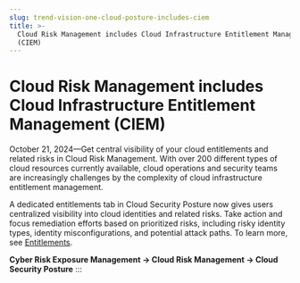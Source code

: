 ```yaml
---
slug: trend-vision-one-cloud-posture-includes-ciem
title: >-
  Cloud Risk Management includes Cloud Infrastructure Entitlement Management
  (CIEM)
---
```

# Cloud Risk Management includes Cloud Infrastructure Entitlement Management (CIEM)

October 21, 2024—Get central visibility of your cloud entitlements and related risks in Cloud Risk Management. With over 200 different types of cloud resources currently available, cloud operations and security teams are increasingly challenges by the complexity of cloud infrastructure entitlement management.

A dedicated entitlements tab in Cloud Security Posture now gives users centralized visibility into cloud identities and related risks. Take action and focus remediation efforts based on prioritized risks, including risky identity types, identity misconfigurations, and potential attack paths. To learn more, see [Entitlements](conformityentitlements.mdx).

**Cyber Risk Exposure Management → Cloud Risk Management → Cloud Security Posture**
:::
